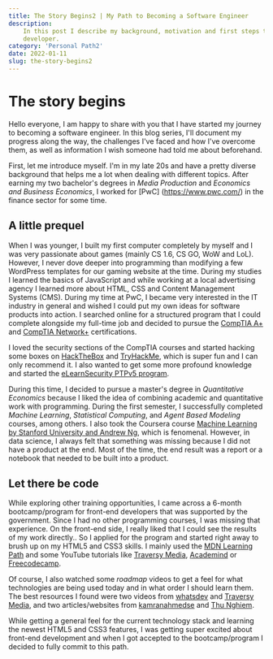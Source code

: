 ```yaml
---
title: The Story Begins2 | My Path to Becoming a Software Engineer
description:
    In this post I describe my background, motivation and first steps to become a software
    developer.
category: 'Personal Path2'
date: 2022-01-11
slug: the-story-begins2
---
```


# The story begins

Hello everyone, I am happy to share with you that I have started my journey to becoming a software
engineer. In this blog series, I'll document my progress along the way, the challenges I've faced
and how I've overcome them, as well as information I wish someone had told me about beforehand.

First, let me introduce myself. I'm in my late 20s and have a pretty diverse background that helps
me a lot when dealing with different topics. After earning my two bachelor's degrees in _Media
Production_ and _Economics and Business Economics_, I worked for [PwC] (https://www.pwc.com/) in the
finance sector for some time.

## A little prequel

When I was younger, I built my first computer completely by myself and I was very passionate about
games (mainly CS 1.6, CS GO, WoW and LoL). However, I never dove deeper into programming than
modifying a few WordPress templates for our gaming website at the time. During my studies I learned
the basics of JavaScript and while working at a local advertising agency I learned more about HTML,
CSS and Content Management Systems (CMS). During my time at PwC, I became very interested in the IT
industry in general and wished I could put my own ideas for software products into action. I
searched online for a structured program that I could complete alongside my full-time job and
decided to pursue the [CompTIA A+](https://www.comptia.org/certifications/a) and
[CompTIA Network+](https://www.comptia.org/certifications/network) certifications.

I loved the security sections of the CompTIA courses and started hacking some boxes on
[HackTheBox](https://www.hackthebox.com/) and [TryHackMe](https://tryhackme.com/), which is super
fun and I can only recommend it. I also wanted to get some more profound knowledge and started the
[eLearnSecurity PTPv5 program](https://legacy.elearnsecurity.com/course/penetration_testing/).

During this time, I decided to pursue a master's degree in _Quantitative Economics_ because I liked
the idea of combining academic and quantitative work with programming. During the first semester, I
successfully completed _Machine Learning_, _Statistical Computing_, and _Agent Based Modeling_
courses, among others. I also took the Coursera course
[Machine Learning by Stanford University and Andrew Ng](https://www.coursera.org/learn/machine-learning),
which is fenomenal. However, in data science, I always felt that something was missing because I did
not have a product at the end. Most of the time, the end result was a report or a notebook that
needed to be built into a product.

## Let there be code

While exploring other training opportunities, I came across a 6-month bootcamp/program for front-end
developers that was supported by the government. Since I had no other programming courses, I was
missing that experience. On the front-end side, I really liked that I could see the results of my
work directly.. So I applied for the program and started right away to brush up on my HTML5 and CSS3
skills. I mainly used the [MDN Learning Path](https://developer.mozilla.org/en-US/docs/Learn) and
some YouTube tutorials like [Traversy Media](https://www.youtube.com/c/TraversyMedia),
[Academind](https://www.youtube.com/c/Academind) or
[Freecodecamp](https://www.youtube.com/c/Freecodecamp).

Of course, I also watched some _roadmap_ videos to get a feel for what technologies are being used
today and in what order I should learn them. The best resources I found were two videos from
[whatsdev](https://www.youtube.com/watch?v=vtsvokdIqwY) and
[Traversy Media](https://www.youtube.com/watch?v=EqzUcMzfV1w&t=2253s), and two articles/websites
from [kamranahmedse](https://roadmap.sh/frontend) and
[Thu Nghiem](https://www.freecodecamp.org/news/how-to-learn-web-dev-in-2021-roadmap/).

While getting a general feel for the current technology stack and learning the newest HTML5 and CSS3
features, I was getting super excited about front-end development and when I got accepted to the
bootcamp/program I decided to fully commit to this path.
